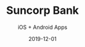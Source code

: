 ---
cover: './suncorp-bank.png'
date: '2019-12-01'
title: 'Suncorp Bank'
subtitle: 'iOS + Android Apps'
description: 'Lead UI designer on one of Australia’s most loved native banking applications (iOS + Android). Facilitated user testing workshops to refine and validate application usability'
background: '#16634F'
areas:
  - iOS
  - Android
---